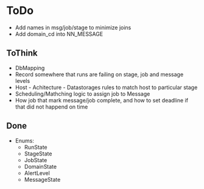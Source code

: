 = ToDo =

* Add names in msg/job/stage to minimize joins
* Add domain_cd into NN_MESSAGE

== ToThink ==

* DbMapping
* Record somewhere that runs are failing on stage, job and message levels
* Host - Achitecture - Datastorages rules to match host to particular stage
* Scheduling/Mathching logic to assign job to Message
* How job that mark message/job complete, and how to set deadline if that did not happend on time

== Done ==
* Enums: 
** RunState 
** StageState
** JobState
** DomainState
** AlertLevel
** MessageState